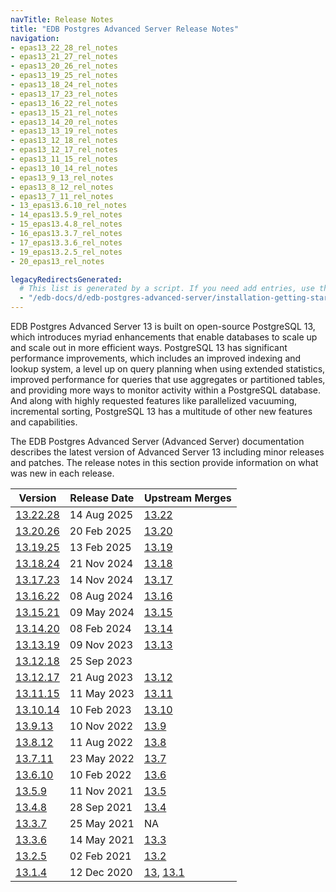 ```yaml
---
navTitle: Release Notes
title: "EDB Postgres Advanced Server Release Notes"
navigation:
- epas13_22_28_rel_notes
- epas13_21_27_rel_notes
- epas13_20_26_rel_notes
- epas13_19_25_rel_notes
- epas13_18_24_rel_notes
- epas13_17_23_rel_notes
- epas13_16_22_rel_notes
- epas13_15_21_rel_notes
- epas13_14_20_rel_notes
- epas13_13_19_rel_notes
- epas13_12_18_rel_notes
- epas13_12_17_rel_notes
- epas13_11_15_rel_notes
- epas13_10_14_rel_notes
- epas13_9_13_rel_notes
- epas13_8_12_rel_notes
- epas13_7_11_rel_notes
- 13_epas13.6.10_rel_notes
- 14_epas13.5.9_rel_notes
- 15_epas13.4.8_rel_notes
- 16_epas13.3.7_rel_notes
- 17_epas13.3.6_rel_notes
- 19_epas13.2.5_rel_notes
- 20_epas13_rel_notes

legacyRedirectsGenerated:
  # This list is generated by a script. If you need add entries, use the `legacyRedirects` key.
  - "/edb-docs/d/edb-postgres-advanced-server/installation-getting-started/release-notes/13/index.html"
---
```


EDB Postgres Advanced Server 13 is built on open-source PostgreSQL 13, which introduces myriad enhancements that enable databases to scale up and scale out in more efficient ways. PostgreSQL 13 has significant performance improvements, which includes an improved indexing and lookup system, a level up on query planning when using extended statistics, improved performance for queries that use aggregates or partitioned tables, and providing more ways to monitor activity within a PostgreSQL database. And along with highly requested features like parallelized vacuuming, incremental sorting, PostgreSQL 13 has a multitude of other new features and capabilities.

The EDB Postgres Advanced Server (Advanced Server) documentation describes the latest version of Advanced Server 13 including minor releases and patches. The release notes in this section provide information on what was new in each release. 

| Version                             | Release Date | Upstream Merges                                                                                                        |
|-------------------------------------|--------------|------------------------------------------------------------------------------------------------------------------------|
| [13.22.28](epas13_22_28_rel_notes)  | 14 Aug 2025  | [13.22](https://www.postgresql.org/docs/release/13.22/)                                                                |
| [13.20.26](epas13_20_26_rel_notes)  | 20 Feb 2025  | [13.20](https://www.postgresql.org/docs/release/13.20/)                                                                |
| [13.19.25](epas13_19_25_rel_notes)  | 13 Feb 2025  | [13.19](https://www.postgresql.org/docs/release/13.19/)                                                                |
| [13.18.24](epas13_18_24_rel_notes)  | 21 Nov 2024  | [13.18](https://www.postgresql.org/docs/release/13.18/)                                                                |
| [13.17.23](epas13_17_23_rel_notes)  | 14 Nov 2024  | [13.17](https://www.postgresql.org/docs/release/13.17/)                                                                |
| [13.16.22](epas13_16_22_rel_notes)  | 08 Aug 2024  | [13.16](https://www.postgresql.org/docs/release/13.16/)                                                                |
| [13.15.21](epas13_15_21_rel_notes)  | 09 May 2024  | [13.15](https://www.postgresql.org/docs/release/13.15/)                                                                |
| [13.14.20](epas13_14_20_rel_notes)  | 08 Feb 2024  | [13.14](https://www.postgresql.org/docs/release/13.14/)                                                                |
| [13.13.19](epas13_13_19_rel_notes)  | 09 Nov 2023  | [13.13](https://www.postgresql.org/docs/release/13.13/)                                                                |
| [13.12.18](epas13_12_17_rel_notes)  | 25 Sep 2023  |                                                                                                                        |
| [13.12.17](epas13_12_17_rel_notes)  | 21 Aug 2023  | [13.12](https://www.postgresql.org/docs/release/13.12/)                                                                |
| [13.11.15](epas13_11_15_rel_notes)  | 11 May 2023  | [13.11](https://www.postgresql.org/docs/release/13.11/)                                                                |
| [13.10.14](epas13_10_14_rel_notes)  | 10 Feb 2023  | [13.10](https://www.postgresql.org/docs/release/13.10/)                                                                |
| [13.9.13](epas13_9_13_rel_notes)    | 10 Nov 2022  | [13.9](https://www.postgresql.org/docs/release/13.9/)                                                                  |
| [13.8.12](epas13_8_12_rel_notes)    | 11 Aug 2022  | [13.8](https://www.postgresql.org/docs/release/13.8/)                                                                  |
| [13.7.11](epas13_7_11_rel_notes)    | 23 May 2022  | [13.7](https://www.postgresql.org/docs/release/13.7/)                                                                  |
| [13.6.10](13_epas13.6.10_rel_notes) | 10 Feb 2022  | [13.6](https://www.postgresql.org/docs/13/release-13-6.html)                                                           |
| [13.5.9](14_epas13.5.9_rel_notes)   | 11 Nov 2021  | [13.5](https://www.postgresql.org/docs/13/release-13-5.html)                                                           |
| [13.4.8](15_epas13.4.8_rel_notes)   | 28 Sep 2021  | [13.4](https://www.postgresql.org/docs/13/release-13-4.html)                                                           |
| [13.3.7](16_epas13.3.7_rel_notes)   | 25 May 2021  | NA                                                                                                                     |
| [13.3.6](17_epas13.3.6_rel_notes)   | 14 May 2021  | [13.3](https://www.postgresql.org/docs/13/release-13-3.html)                                                           |
| [13.2.5](19_epas13.2.5_rel_notes)   | 02 Feb 2021  | [13.2](https://www.postgresql.org/docs/13/release-13-2.html)                                                           |
| [13.1.4](20_epas13_rel_notes)       | 12 Dec 2020  | [13](https://www.postgresql.org/docs/13/release-13.html), [13.1](https://www.postgresql.org/docs/13/release-13-1.html) |
